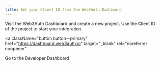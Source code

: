 ```yaml
---
title: Get your Client ID from the Web3Auth Dashboard
---
```



Visit the Web3Auth Dashboard and create a new project. Use the Client ID of the project to start
your integration.

<a
  className="button button--primary"
  href="https://dashboard.web3auth.io"
  target="_blank"
  rel="noreferrer noopener"
>
  <span>Go to the Developer Dashboard</span>
</a>
